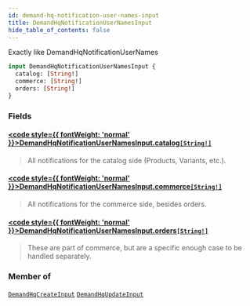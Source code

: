 ```yaml
---
id: demand-hq-notification-user-names-input
title: DemandHqNotificationUserNamesInput
hide_table_of_contents: false
---
```








Exactly like DemandHqNotificationUserNames

```graphql
input DemandHqNotificationUserNamesInput {
  catalog: [String!]
  commerce: [String!]
  orders: [String!]
}
```


### Fields

#### [<code style={{ fontWeight: 'normal' }}>DemandHqNotificationUserNamesInput.<b>catalog</b></code>](#)<Bullet />[`[String!]`](/demand/api/graphql-admin/reference/scalars/string) <Badge class="secondary" text="list"/> <Badge class="secondary" text="scalar"/>
> All notifications for the catalog side (Products, Variants, etc.).
> 

#### [<code style={{ fontWeight: 'normal' }}>DemandHqNotificationUserNamesInput.<b>commerce</b></code>](#)<Bullet />[`[String!]`](/demand/api/graphql-admin/reference/scalars/string) <Badge class="secondary" text="list"/> <Badge class="secondary" text="scalar"/>
> All notifications for the commerce side, besides orders.
> 

#### [<code style={{ fontWeight: 'normal' }}>DemandHqNotificationUserNamesInput.<b>orders</b></code>](#)<Bullet />[`[String!]`](/demand/api/graphql-admin/reference/scalars/string) <Badge class="secondary" text="list"/> <Badge class="secondary" text="scalar"/>
> These are part of commerce, but are a specific enough case to be handled separately.
> 



### Member of

[`DemandHqCreateInput`](/demand/api/graphql-admin/reference/inputs/demand-hq-create-input)  <Badge class="secondary" text="input"/><Bullet />[`DemandHqUpdateInput`](/demand/api/graphql-admin/reference/inputs/demand-hq-update-input)  <Badge class="secondary" text="input"/>




